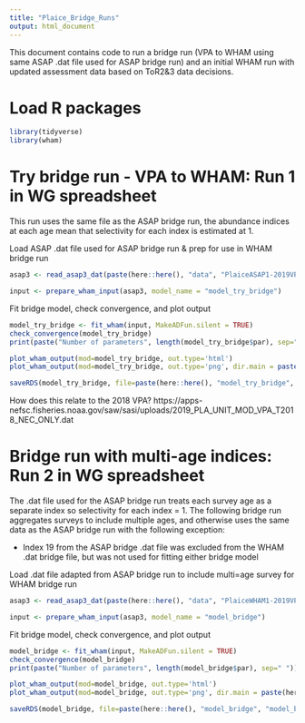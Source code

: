 ```yaml
---
title: "Plaice_Bridge_Runs"
output: html_document
---
```


This document contains code to run a bridge run (VPA to WHAM using same ASAP .dat file used for ASAP bridge run) and an initial WHAM run with updated assessment data based on ToR2&3 data decisions.

# Load R packages
```r
library(tidyverse)
library(wham)
```

# Try bridge run - VPA to WHAM: Run 1 in WG spreadsheet
This run uses the same file as the ASAP bridge run, the abundance indices at each age mean that selectivity for each index is estimated at 1. 

Load ASAP .dat file used for ASAP bridge run & prep for use in WHAM bridge run
```r
asap3 <- read_asap3_dat(paste(here::here(), "data", "PlaiceASAP1-2019VPAINPUT.DAT", sep="/"))

input <- prepare_wham_input(asap3, model_name = "model_try_bridge") 
```
Fit bridge model, check convergence, and plot output
```r
model_try_bridge <- fit_wham(input, MakeADFun.silent = TRUE) 
check_convergence(model_try_bridge)
print(paste("Number of parameters", length(model_try_bridge$par), sep=" "))

plot_wham_output(mod=model_try_bridge, out.type='html')
plot_wham_output(mod=model_try_bridge, out.type='png', dir.main = paste(here::here(), "model_try_bridge", sep="/"))

saveRDS(model_try_bridge, file=paste(here::here(), "model_try_bridge", "model_try_bridge.rds", sep="/"))
```

How does this relate to the 2018 VPA? https://apps-nefsc.fisheries.noaa.gov/saw/sasi/uploads/2019_PLA_UNIT_MOD_VPA_T2018_NEC_ONLY.dat


# Bridge run with multi-age indices: Run 2 in WG spreadsheet
The .dat file used for the ASAP bridge run treats each survey age as a separate index so selectivity for each index = 1. The following bridge run aggregates surveys to include multiple ages, and otherwise uses the same data as the ASAP bridge run with the following exception:

- Index 19 from the ASAP bridge .dat file was excluded from the WHAM .dat bridge file, but was not used for fitting either bridge model

Load .dat file adapted from ASAP bridge run to include multi=age survey for WHAM bridge run
```r
asap3 <- read_asap3_dat(paste(here::here(), "data", "PlaiceWHAM1-2019VPAINPUT.DAT", sep="/"))

input <- prepare_wham_input(asap3, model_name = "model_bridge") 
```
Fit bridge model, check convergence, and plot output
```r
model_bridge <- fit_wham(input, MakeADFun.silent = TRUE) 
check_convergence(model_bridge)
print(paste("Number of parameters", length(model_bridge$par), sep=" "))

plot_wham_output(mod=model_bridge, out.type='html')
plot_wham_output(mod=model_bridge, out.type='png', dir.main = paste(here::here(), "model_bridge", sep="/"))

saveRDS(model_bridge, file=paste(here::here(), "model_bridge", "model_bridge.rds", sep="/"))
```
